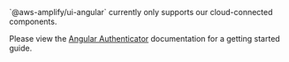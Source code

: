 
<Alert role="none" variation="info">
  <Text>`@aws-amplify/ui-angular` currently only supports our cloud-connected components.</Text>
</Alert>

Please view the [Angular Authenticator](/angular/connected-components/authenticator#quick-start) documentation for a getting started guide.
